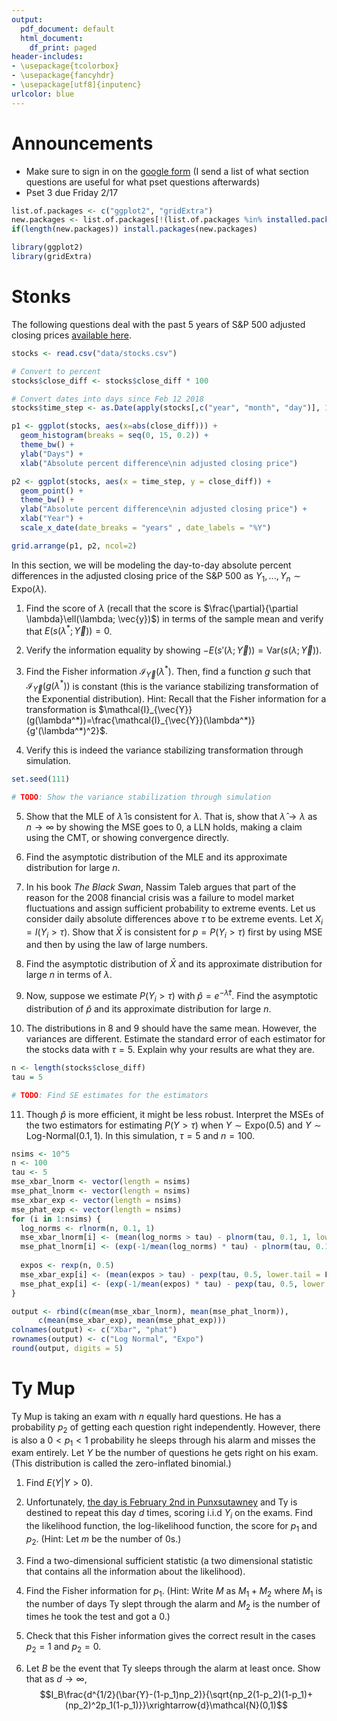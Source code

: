 ```yaml
---
output:
  pdf_document: default
  html_document:
    df_print: paged
header-includes:
- \usepackage{tcolorbox}
- \usepackage{fancyhdr}
- \usepackage[utf8]{inputenc}
urlcolor: blue
---
```


\pagestyle{fancy}
\fancyhf{}
\rhead{Will Nickols}
\lhead{Section 3}
\rfoot{Page \thepage}

# Announcements
- Make sure to sign in on the [google form](https://forms.gle/2PA9A94GpdmSDH2J9) (I send a list of what section questions are useful for what pset questions afterwards)
- Pset 3 due Friday 2/17

```r
list.of.packages <- c("ggplot2", "gridExtra")
new.packages <- list.of.packages[!(list.of.packages %in% installed.packages()[,"Package"])]
if(length(new.packages)) install.packages(new.packages)

library(ggplot2)
library(gridExtra)
```

# Stonks

The following questions deal with the past 5 years of S&P 500 adjusted closing prices [available here](https://finance.yahoo.com/quote/%5EGSPC/history?period1=1518307200&period2=1676073600&interval=1d&filter=history&frequency=1d&includeAdjustedClose=true).


```r
stocks <- read.csv("data/stocks.csv")

# Convert to percent
stocks$close_diff <- stocks$close_diff * 100

# Convert dates into days since Feb 12 2018
stocks$time_step <- as.Date(apply(stocks[,c("year", "month", "day")], 1, paste, collapse = "-"))

p1 <- ggplot(stocks, aes(x=abs(close_diff))) + 
  geom_histogram(breaks = seq(0, 15, 0.2)) + 
  theme_bw() + 
  ylab("Days") + 
  xlab("Absolute percent difference\nin adjusted closing price")

p2 <- ggplot(stocks, aes(x = time_step, y = close_diff)) + 
  geom_point() + 
  theme_bw() + 
  ylab("Absolute percent difference\nin adjusted closing price") + 
  xlab("Year") +
  scale_x_date(date_breaks = "years" , date_labels = "%Y")

grid.arrange(p1, p2, ncol=2)
```

In this section, we will be modeling the day-to-day absolute percent differences in the adjusted closing price of the S&P 500 as $Y_1,...,Y_n\sim\textrm{Expo}(\lambda)$.

1. Find the score of $\lambda$ (recall that the score is $\frac{\partial}{\partial \lambda}\ell(\lambda; \vec{y})$) in terms of the sample mean and verify that $E(s(\lambda^*;\vec{Y}))=0$.

\vspace{3cm}

2. Verify the information equality by showing $-E(s'(\lambda;\vec{Y}))=\textrm{Var}(s(\lambda; \vec{Y}))$.

\vspace{3cm}

3. Find the Fisher information $\mathcal{I}_{\vec{Y}}(\lambda^*)$.  Then, find a function $g$ such that $\mathcal{I}_{\vec{Y}}(g(\lambda^*))$ is constant (this is the variance stabilizing transformation of the Exponential distribution).  Hint: Recall that the Fisher information for a transformation is $\mathcal{I}_{\vec{Y}}(g(\lambda^*))=\frac{\mathcal{I}_{\vec{Y}}(\lambda^*)}{g'(\lambda^*)^2}$.

\vspace{4cm}

4. Verify this is indeed the variance stabilizing transformation through simulation.

```r
set.seed(111)

# TODO: Show the variance stabilization through simulation
```

5. Show that the MLE of $\hat{\lambda}$ is consistent for $\lambda$.  That is, show that $\hat{\lambda}\rightarrow \lambda$ as $n\rightarrow\infty$ by showing the MSE goes to 0, a LLN holds, making a claim using the CMT, or showing convergence directly.

\vspace{2cm}

6. Find the asymptotic distribution of the MLE and its approximate distribution for large $n$.

\vspace{2cm}

7. In his book *The Black Swan*, Nassim Taleb argues that part of the reason for the 2008 financial crisis was a failure to model market fluctuations and assign sufficient probability to extreme events.  Let us consider daily absolute differences above $\tau$ to be extreme events.  Let $X_i=I(Y_i>\tau)$.  Show that $\bar{X}$ is consistent for $p=P(Y_i>\tau)$ first by using MSE and then by using the law of large numbers.  

\vspace{4cm}

8. Find the asymptotic distribution of $\bar{X}$ and its approximate distribution for large $n$ in terms of $\lambda$.

\vspace{3cm}

9. Now, suppose we estimate $P(Y_i>\tau)$ with $\hat{p}=e^{-\hat{\lambda}\tau}$.  Find the asymptotic distribution of $\hat{p}$ and its approximate distribution for large $n$.

\vspace{4cm}

10. The distributions in 8 and 9 should have the same mean.  However, the variances are different.  Estimate the standard error of each estimator for the stocks data with $\tau=5$.  Explain why your results are what they are.

```r
n <- length(stocks$close_diff)
tau = 5

# TODO: Find SE estimates for the estimators
```

11. Though $\hat{p}$ is more efficient, it might be less robust.  Interpret the MSEs of the two estimators for estimating $P(Y>\tau)$ when $Y\sim\textrm{Expo}(0.5)$ and $Y\sim\textrm{Log-Normal}(0.1, 1)$.  In this simulation, $\tau=5$ and $n=100$.

```r
nsims <- 10^5
n <- 100
tau <- 5
mse_xbar_lnorm <- vector(length = nsims)
mse_phat_lnorm <- vector(length = nsims)
mse_xbar_exp <- vector(length = nsims)
mse_phat_exp <- vector(length = nsims)
for (i in 1:nsims) {
  log_norms <- rlnorm(n, 0.1, 1)
  mse_xbar_lnorm[i] <- (mean(log_norms > tau) - plnorm(tau, 0.1, 1, lower.tail = F))^2
  mse_phat_lnorm[i] <- (exp(-1/mean(log_norms) * tau) - plnorm(tau, 0.1, 1, lower.tail = F))^2
  
  expos <- rexp(n, 0.5)
  mse_xbar_exp[i] <- (mean(expos > tau) - pexp(tau, 0.5, lower.tail = F))^2
  mse_phat_exp[i] <- (exp(-1/mean(expos) * tau) - pexp(tau, 0.5, lower.tail = F))^2
}

output <- rbind(c(mean(mse_xbar_lnorm), mean(mse_phat_lnorm)),
      c(mean(mse_xbar_exp), mean(mse_phat_exp)))
colnames(output) <- c("Xbar", "phat")
rownames(output) <- c("Log Normal", "Expo")
round(output, digits = 5)
```

\vspace{2cm}

\newpage 

# Ty Mup

Ty Mup is taking an exam with $n$ equally hard questions.  He has a probability $p_2$ of getting each question right independently.  However, there is also a $0<p_1<1$ probability he sleeps through his alarm and misses the exam entirely.  Let $Y$ be the number of questions he gets right on his exam.  (This distribution is called the zero-inflated binomial.)

1. Find $E(Y|Y>0)$.

\vspace{3cm}

2. Unfortunately, [the day is February 2nd in Punxsutawney](https://en.wikipedia.org/wiki/Groundhog_Day_(film)) and Ty is destined to repeat this day $d$ times, scoring i.i.d $Y_i$ on the exams.  Find the likelihood function, the log-likelihood function, the score for $p_1$ and $p_2$.  (Hint: Let $m$ be the number of $0$s.)

\vspace{5cm}

3. Find a two-dimensional sufficient statistic (a two dimensional statistic that contains all the information about the likelihood).

4. Find the Fisher information for $p_1$.  (Hint: Write $M$ as $M_1+M_2$ where $M_1$ is the number of days Ty slept through the alarm and $M_2$ is the number of times he took the test and got a 0.)

\vspace{8cm}

5. Check that this Fisher information gives the correct result in the cases $p_2=1$ and $p_2=0$.  

\vspace{5cm}

6. Let $B$ be the event that Ty sleeps through the alarm at least once.  Show that as $d\rightarrow\infty$,
$$I_B\frac{d^{1/2}(\bar{Y}-(1-p_1)np_2)}{\sqrt{np_2(1-p_2)(1-p_1)+(np_2)^2p_1(1-p_1)}}\xrightarrow{d}\mathcal{N}(0,1)$$

\vspace{6cm}






